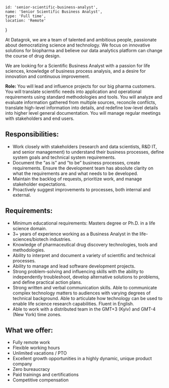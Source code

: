 
    id: 'senior-scientific-business-analyst',
    name: 'Senior Scientific Business Analyst',
    type: 'Full time',
    location: 'Remote'
}

<Card meta={meta}>

At Datagrok, we are a team of talented and ambitious people, passionate about democratizing science and technology. We focus on innovative solutions for biopharma and believe our data analytics platform can change the course of drug design.

We are looking for a Scientific Business Analyst with a passion for life sciences, knowledge of business process analysis, and a desire for innovation and continuous improvement.

**Role:** You will lead and influence projects for our big pharma customers. You will translate scientific needs into application and operational requirements using standard methodologies and tools. You will analyze and evaluate information gathered from multiple sources, reconcile conflicts, translate high-level information into details, and redefine low-level details into higher level general documentation. You will manage regular meetings with stakeholders and end users.

## Responsibilities:

- Work closely with stakeholders (research and data scientists, R&D IT, and senior management) to understand their business processes, define system goals and technical system requirements.
- Document the "as is” and "to be” business processes, create requirements. Ensure the development team has absolute clarity on what the requirements are and what needs to be developed.
- Maintain the backlog of requests, prioritize work, and manage stakeholder expectations.
- Proactively suggest improvements to processes, both internal and external.

## Requirements:

- Minimum educational requirements: Masters degree or Ph.D. in a life science domain.
- 3+ years of experience working as a Business Analyst in the life-sciences/biotech industries.
- Knowledge of pharmaceutical drug discovery technologies, tools and methodologies.
- Ability to interpret and document a variety of scientific and technical processes.
- Ability to manage and lead software development projects.
- Strong problem-solving and influencing skills with the ability to independently troubleshoot, develop alternative solutions to problems, and define practical action plans.
- Strong written and verbal communication skills. Able to communicate complex technology matters to audiences with varying degrees of technical background. Able to articulate how technology can be used to enable life science research capabilities. Fluent in English.
- Able to work with a distributed team in the GMT+3 (Kyiv) and GMT-4 (New York) time zones.

## What we offer:

- Fully remote work
- Flexible working hours
- Unlimited vacations / PTO
- Excellent growth opportunities in a highly dynamic, unique product company
- Zero bureaucracy
- Paid trainings and certifications
- Competitive compensation

</Card>